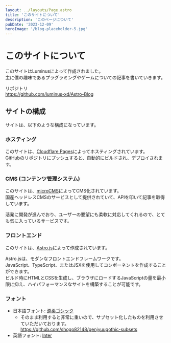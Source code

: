 ```yaml
---
layout: ../layouts/Page.astro
title: 'このサイトについて'
description: 'このページについて'
pubDate: '2023-12-09'
heroImage: '/blog-placeholder-5.jpg'
---
```


# このサイトについて

このサイトはLuminusによって作成されました。  
主に僕の趣味であるプラグラミングやゲームについての記事を書いていきます。  

リポジトリ  
https://github.com/luminus-xd/Astro-Blog

## サイトの構成

サイトは、以下のような構成になっています。  

### ホスティング

このサイトは、[Cloudflare Pages](https://www.cloudflare.com/ja-jp/developer-platform/pages/)によってホスティングされています。  
GitHubのリポジトリにプッシュすると、自動的にビルドされ、デプロイされます。

### CMS (コンテンツ管理システム)

このサイトは、[microCMS](https://microcms.io/)によってCMS化されています。  
国産ヘッドレスCMSのサービスとして提供されていて、APIを叩いて記事を取得しています。

活発に開発が進んでおり、ユーザーの要望にも柔軟に対応してくれるので、とても気に入っているサービスです。

### フロントエンド

このサイトは、[Astro.js](https://astro.build/)によって作成されています。

Astro.jsは、モダンなフロントエンドフレームワークです。  
JavaScript、TypeScript、またはJSXを使用してコンポーネントを作成することができます。  
ビルド時にHTMLとCSSを生成し、ブラウザにロードするJavaScriptの量を最小限に抑え、ハイパフォーマンスなサイトを構築することが可能です。

### フォント

- 日本語フォント: [源柔ゴシック](http://jikasei.me/font/genjyuu/) 
    - そのまま利用すると非常に重いので、サブセット化したものを利用させていただいております。https://github.com/shogo82148/genjyuugothic-subsets
- 英語フォント: [Inter](https://rsms.me/inter/)
